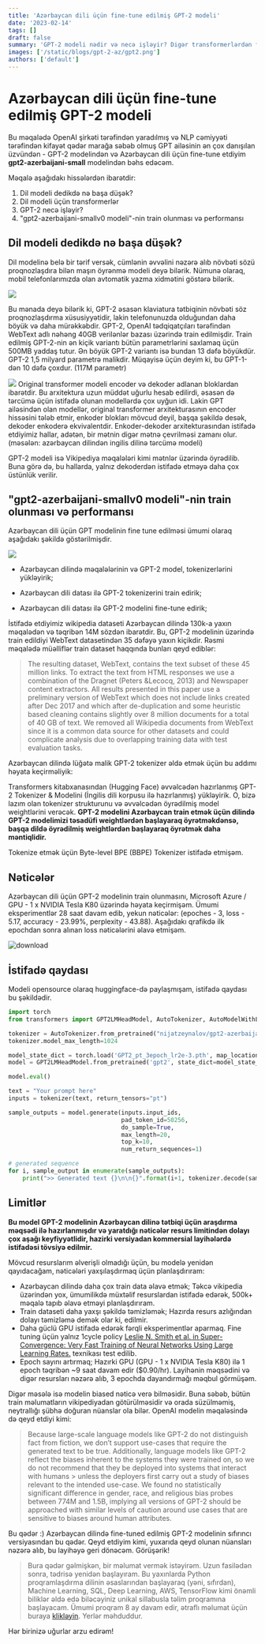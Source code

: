 ```yaml
---
title: 'Azərbaycan dili üçün fine-tune edilmiş GPT-2 modeli'
date: '2023-02-14'
tags: []
draft: false
summary: 'GPT-2 modeli nədir və necə işləyir? Digər transformerlərdən fərqi nədir? Performansı necədir? azerbaijani-gpt2 modeli'
images: ['/static/blogs/gpt-2-az/gpt2.png']
authors: ['default']
---
```


# Azərbaycan dili üçün fine-tune edilmiş GPT-2 modeli

Bu məqalədə OpenAI şirkəti tərəfindən yaradılmış və NLP cəmiyyəti tərəfindən kifayət qədər marağa səbəb olmuş GPT ailəsinin ən çox danışılan üzvündən - GPT-2 modelindən və Azərbaycan dili üçün fine-tune etdiyim __gpt2-azerbaijani-small__ modelindən bəhs edəcəm. 

Məqalə aşağıdakı hissələrdən ibarətdir:

1. Dil modeli dedikdə nə başa düşək?
2. Dil modeli üçün transformerlər
4. GPT-2 necə işləyir?
5. "gpt2-azerbaijani-smallv0 modeli"-nin train olunması və performansı

## Dil modeli dedikdə nə başa düşək?

Dil modelinə belə bir tərif versək, cümlənin əvvəlini nəzərə alıb növbəti sözü proqnozlaşdıra bilən maşın öyrənmə modeli deyə bilərik. Nümunə olaraq, mobil telefonlarımızda olan avtomatik yazma xidmətini göstərə bilərik.

![](https://1.bp.blogspot.com/-Oz-oMYfar8I/WSW90Jo866I/AAAAAAAAB1k/GO-9rpbpTcMhsfy3edD3lgcjXlLlTQjlwCLcB/s1600/image6.gif)

Bu mənada deyə bilərik ki, GPT-2 əsasən klaviatura tətbiqinin növbəti söz proqnozlaşdırma xüsusiyyətidir, lakin telefonunuzda olduğundan daha böyük və daha mürəkkəbdir. 
GPT-2, OpenAI tədqiqatçıları tərəfindən WebText adlı nəhəng 40GB verilənlər bazası üzərində train edilmişdir. Train edilmiş GPT-2-nin ən kiçik variantı bütün parametrlərini saxlamaq üçün 500MB yaddaş tutur. Ən böyük GPT-2 variantı isə bundan 13 dəfə böyükdür.
GPT-2 1,5 milyard parametrə malikdir. Müqayisə üçün deyim ki, bu GPT-1-dən 10 dəfə çoxdur. (117M parametr)

![](https://jalammar.github.io/images/gpt2/gpt2-sizes-hyperparameters-3.png)
Original transformer modeli encoder və dekoder adlanan bloklardan ibarətdir. Bu arxitektura uzun müddət uğurlu hesab edilirdi, əsasən də tərcümə üçün istifadə olunan modellərdə çox uyğun idi. Lakin GPT ailəsindən olan modellər, original transformer arxitekturasının encoder hissəsini tələb etmir, enkoder blokları mövcud deyil, başqa şəkildə desək, dekoder enkoderə ekvivalentdir.
Enkoder-dekoder arxitekturasından istifadə etdiyimiz hallar, adətən, bir mətnin digər mətnə çevrilməsi zamanı olur.(məsələn: azərbaycan dilindən ingilis dilinə tərcümə modeli)

GPT-2 modeli isə Vikipediya məqalələri kimi mətnlər üzərində öyrədilib. Buna görə də, bu hallarda, yalnız dekoderdən istifadə etməyə daha çox üstünlük verilir.

## "gpt2-azerbaijani-smallv0 modeli"-nin train olunması və performansı

Azərbaycan dili üçün GPT modelinin fine tune edilməsi ümumi olaraq aşağıdakı şəkildə göstərilmişdir.

![](https://user-images.githubusercontent.com/31247506/218794844-dddeb35c-c1c4-4615-987b-e50ecb94bc0f.png)

* Azərbaycan dilində məqalələrinin və GPT-2 model, tokenizerlərini yükləyirik;

* Azərbaycan dili datası ilə GPT-2 tokenizerini train edirik;

* Azərbaycan dili datası ilə GPT-2 modelini fine-tune edirik;

İstifadə etdiyimiz wikipedia dataseti Azərbaycan dilində 130k-a yaxın məqalədən və təqribən 14M sözdən ibarətdir. Bu, GPT-2 modelinin üzərində train edildiyi WebText datasetindən 35 dəfəyə yaxın kiçikdir. Rəsmi məqalədə müəlliflər train dataset haqqında bunları qeyd ediblər:

>The resulting dataset, WebText, contains the text subset of these 45 million links. To extract the text from HTML responses we use a combination of the Dragnet (Peters &Lecocq, 2013) and Newspaper content extractors. All results presented in this paper use a preliminary version of WebText which does not include links created after Dec 2017 and which after de-duplication and some heuristic based cleaning contains slightly over 8 million documents for a total of 40 GB of text. We removed all Wikipedia documents from WebText since it is a common data source for other datasets and could complicate analysis due to overlapping training data with test evaluation tasks.

Azərbaycan dilində lüğətə malik GPT-2 tokenizer əldə etmək üçün bu addımı həyata keçirməliyik:

Transformers kitabxanasından (Hugging Face) əvvəlcədən hazırlanmış GPT-2 Tokenizer & Modelini (İngilis dili korpusu ilə hazırlanmış) yükləyirik. O, bizə lazım olan tokenizer strukturunu və əvvəlcədən öyrədilmiş model weightlərini verəcək. __GPT-2 modelini Azərbaycan train etmək üçün dilində GPT-2 modelimizi təsadüfi weightlərdən başlayaraq öyrətməkdənsə, başqa dildə öyrədilmiş weightlərdən başlayaraq öyrətmək daha məntiqlidir.__

Tokenize etmək üçün Byte-level BPE (BBPE) Tokenizer istifadə etmişəm.

## Nəticələr

Azərbaycan dili üçün GPT-2 modelinin train olunmasını, Microsoft Azure / GPU - 1 x NVIDIA Tesla K80 üzərində həyata keçirmişəm. Ümumi eksperimentlər 28 saat davam edib,  yekun nəticələr: (epoches - 3, loss -  5.17, accuracy - 23.99%, perplexity - 43.88). Aşağıdakı qrafikdə ilk epochdan sonra alınan loss nəticələrini əlavə etmişəm.

![download](https://user-images.githubusercontent.com/31247506/218971166-d7adf015-9d38-44cd-bfa7-893af1c18b2b.jpeg)

## İstifadə qaydası

Modeli opensource olaraq huggingface-də paylaşmışam, istifadə qaydası bu şəkildədir.

```python
import torch
from transformers import GPT2LMHeadModel, AutoTokenizer, AutoModelWithLMHead

tokenizer = AutoTokenizer.from_pretrained("nijatzeynalov/gpt2-azerbaijani-small")
tokenizer.model_max_length=1024 

model_state_dict = torch.load('GPT2_pt_3epoch_lr2e-3.pth', map_location=torch.device('cpu'))
model = GPT2LMHeadModel.from_pretrained('gpt2', state_dict=model_state_dict)

model.eval()

text = "Your prompt here"
inputs = tokenizer(text, return_tensors="pt")

sample_outputs = model.generate(inputs.input_ids,
                                pad_token_id=50256,
                                do_sample=True, 
                                max_length=20, 
                                top_k=10,
                                num_return_sequences=1)

# generated sequence
for i, sample_output in enumerate(sample_outputs):
    print(">> Generated text {}\n\n{}".format(i+1, tokenizer.decode(sample_output.tolist())))
```

## Limitlər

__Bu model GPT-2 modelinin Azərbaycan dilinə tətbiqi üçün araşdırma məqsədi ilə hazırlanmışdır və yaratdığı nəticələr resurs limitindən dolayı çox aşağı keyfiyyətlidir, hazirki versiyadan kommersial layihələrdə istifadəsi tövsiyə edilmir.__

Mövcud resurslarım əlverişli olmadığı üçün, bu modelə yenidən qayıdacağam, nəticələri yaxşılaşdırmaq üçün planlaşdırıram:

* Azərbaycan dilində daha çox train data əlavə etmək; Təkcə vikipedia üzərindən yox, ümumilikdə müxtəlif resurslardan istifadə edərək, 500k+ məqalə tapıb əlavə etməyi planlaşdırıram.
* Train dataseti daha yaxşı şəkildə təmizləmək; Hazırda resurs azlığından dolayı təmizləmə demək olar ki, edilmir.
* Daha güclü GPU istifadə edərək fərqli eksperimentlər aparmaq. Fine tuning üçün yalnız 1cycle policy [Leslie N. Smith et al. in Super-Convergence: Very Fast Training of Neural Networks Using Large Learning Rates.](https://arxiv.org/abs/1708.07120) texnikası test edilib. 
* Epoch sayını artırmaq; Hazırki GPU (GPU - 1 x NVIDIA Tesla K80) ilə 1 epoch təqribən ~9 saat davam edir ($0.90/hr). Layihənin məqsədini və digər resursları nəzərə alıb, 3 epochda dayandırmağı məqbul görmüşəm.

Digər məsələ isə modelin biased nəticə verə bilməsidir. Buna səbəb, bütün train məlumatların vikipediyadan götürülməsidir və orada süzülməmiş, neytrallığı şübhə doğuran nüanslar ola bilər. OpenAI modelin məqaləsində də qeyd etdiyi kimi:

>Because large-scale language models like GPT-2 do not distinguish fact from fiction, we don’t support use-cases that require the generated text to be true. Additionally, language models like GPT-2 reflect the biases inherent to the systems they were trained on, so we do not recommend that they be deployed into systems that interact with humans > unless the deployers first carry out a study of biases relevant to the intended use-case. We found no statistically significant difference in gender, race, and religious bias probes between 774M and 1.5B, implying all versions of GPT-2 should be approached with similar levels of caution around use cases that are sensitive to biases around human attributes.

Bu qədər :) Azərbaycan dilində fine-tuned edilmiş GPT-2 modelinin sıfırıncı versiyasından bu qədər. Qeyd etdiyim kimi, yuxarıda qeyd olunan nüansları nəzərə alıb, bu layihəyə geri dönəcəm. Görüşərik!

> Bura qədər gəlmişkən, bir məlumat vermək istəyirəm. Uzun fasilədən sonra, tədrisə yenidən başlayıram. Bu yaxınlarda Python proqramlaşdırma dilinin əsaslarından başlayaraq (yəni, sıfırdan), Machine Learning, SQL, Deep Learning, AWS, TensorFlow kimi önəmli biliklər əldə edə biləcəyiniz unikal sillabusla təlim proqramına başlayacam. Ümumi proqram 8 ay davam edir, ətraflı məlumat üçün buraya [klikləyin](https://www.nijatzeynalov.com/courses/system-design/welcome-to-the-course). Yerlər məhduddur.

Hər birinizə uğurlar arzu edirəm!
